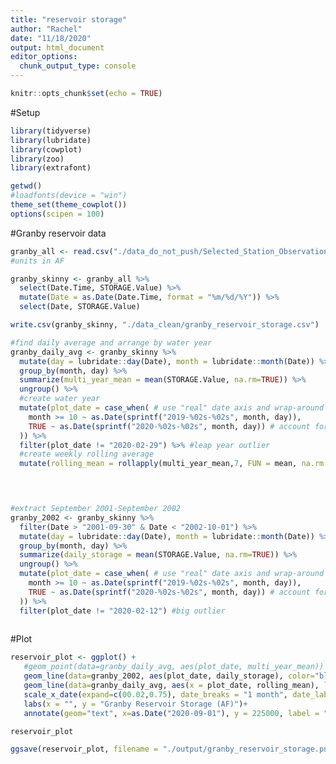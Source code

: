 ```yaml
---
title: "reservoir storage"
author: "Rachel"
date: "11/18/2020"
output: html_document
editor_options: 
  chunk_output_type: console
---
```


```r
knitr::opts_chunk$set(echo = TRUE)
```

#Setup

```r
library(tidyverse)
library(lubridate)
library(cowplot)
library(zoo)
library(extrafont)

getwd()
#loadfonts(device = "win")
theme_set(theme_cowplot())
options(scipen = 100)

```

#Granby reservoir data
```r
granby_all <- read.csv("./data_do_not_push/Selected_Station_Observations_Daily_Xtab_202011181320.csv")
#units in AF

granby_skinny <- granby_all %>%
  select(Date.Time, STORAGE.Value) %>%
  mutate(Date = as.Date(Date.Time, format = "%m/%d/%Y")) %>%
  select(Date, STORAGE.Value)

write.csv(granby_skinny, "./data_clean/granby_reservoir_storage.csv") 

#find daily average and arrange by water year
granby_daily_avg <- granby_skinny %>%
  mutate(day = lubridate::day(Date), month = lubridate::month(Date)) %>%
  group_by(month, day) %>%
  summarize(multi_year_mean = mean(STORAGE.Value, na.rm=TRUE)) %>% 
  ungroup() %>% 
  #create water year
  mutate(plot_date = case_when( # use "real" date axis and wrap-around 
    month >= 10 ~ as.Date(sprintf("2019-%02s-%02s", month, day)),
    TRUE ~ as.Date(sprintf("2020-%02s-%02s", month, day)) # account for leap year(s)
  )) %>%
  filter(plot_date != "2020-02-29") %>% #leap year outlier
  #create weekly rolling average
  mutate(rolling_mean = rollapply(multi_year_mean,7, FUN = mean, na.rm = T, partial = TRUE))
  



#extract September 2001-September 2002
granby_2002 <- granby_skinny %>%
  filter(Date > "2001-09-30" & Date < "2002-10-01") %>%
  mutate(day = lubridate::day(Date), month = lubridate::month(Date)) %>%
  group_by(month, day) %>%
  summarize(daily_storage = mean(STORAGE.Value, na.rm=TRUE)) %>% 
  ungroup() %>% 
  mutate(plot_date = case_when( # use "real" date axis and wrap-around 
    month >= 10 ~ as.Date(sprintf("2019-%02s-%02s", month, day)),
    TRUE ~ as.Date(sprintf("2020-%02s-%02s", month, day)) # account for leap year(s)
  )) %>%
  filter(plot_date != "2020-02-12") #big outlier
  
```

#Plot 
```r


reservoir_plot <- ggplot() +
   #geom_point(data=granby_daily_avg, aes(plot_date, multi_year_mean)) +
   geom_line(data=granby_2002, aes(plot_date, daily_storage), color="blue", lwd =1) +
   geom_line(data=granby_daily_avg, aes(x = plot_date, rolling_mean), lwd = 1) +
   scale_x_date(expand=c(00.02,0.75), date_breaks = "1 month", date_labels = "%b") +
   labs(x = "", y = "Granby Reservoir Storage (AF)")+ 
   annotate(geom="text", x=as.Date("2020-09-01"), y = 225000, label = "2002 Drought", color = "blue") +    annotate(geom="text", x=as.Date("2020-08-25"), y = 420000, label = "1986-2020 Average", color = "black")

reservoir_plot

ggsave(reservoir_plot, filename = "./output/granby_reservoir_storage.png", bg = "transparent")  
```

